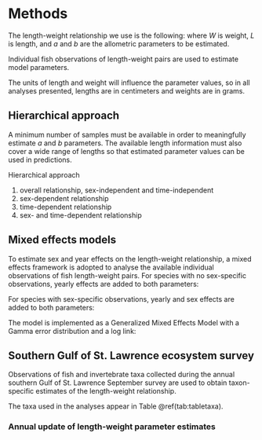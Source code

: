 # Methods

The length-weight relationship we use is the following:
\begin{equation}
W = \alpha L^{\beta}
\end{equation}
where $W$ is weight, $L$ is length, and $a$ and $b$ are the allometric parameters to be estimated.

Individual fish observations of length-weight pairs are used to estimate model parameters.

The units of length and weight will influence the parameter values, so in all analyses presented, lengths are in centimeters and weights are in grams.

## Hierarchical approach
A minimum number of samples must be available in order to meaningfully estimate $a$ and $b$ parameters. The available length information must also cover a wide range of lengths so that estimated parameter values can be used in predictions.

Hierarchical approach

1. overall relationship, sex-independent and time-independent
2. sex-dependent relationship
3. time-dependent relationship
4. sex- and time-dependent relationship


## Mixed effects models

To estimate sex and year effects on the length-weight relationship, a mixed effects framework is adopted to analyse the available individual observations of fish length-weight pairs. For species with no sex-specific observations, yearly effects are added to both parameters:

\begin{equation}
W =  \left(\alpha +\delta^{\alpha}_{y}\right)L^{\left(\beta +\delta^{\beta}_{y} \right)}
\end{equation}

For species with sex-specific observations, yearly and sex effects are added to both parameters:

\begin{equation}
W =  \left(\alpha +\delta^{\alpha}_{ys}\right)L^{\left(\beta +\delta^{\beta}_{ys} \right)}
\end{equation}


The model is implemented as a Generalized Mixed Effects Model with a Gamma error distribution and a log link:

\begin{equation}
\mu = exp(\beta_{0} + \beta_{1}l + \epsilon)
\end{equation}


## Southern Gulf of St. Lawrence ecosystem survey

Observations of fish and invertebrate taxa collected during the annual southern Gulf of St. Lawrence September survey are used to obtain taxon-specific estimates of the length-weight relationship. 


The taxa used in the analyses appear in Table \@ref(tab:tabletaxa).


### Annual update of length-weight parameter estimates



